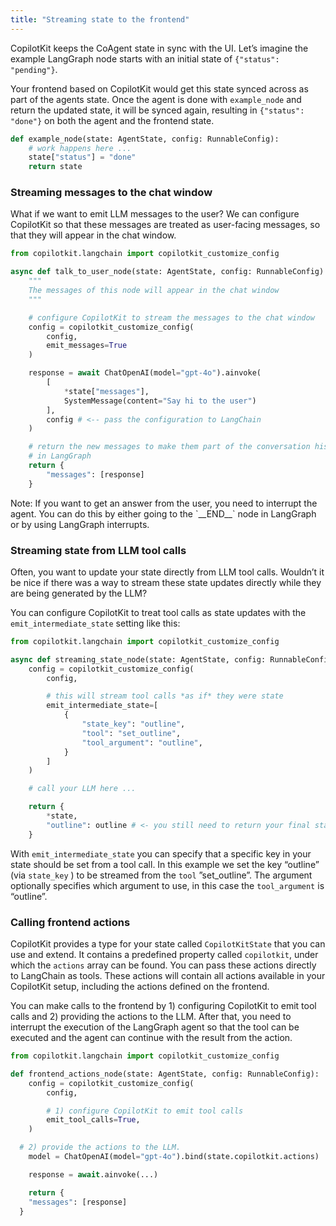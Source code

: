 ```yaml
---
title: "Streaming state to the frontend"
---
```



CopilotKit keeps the CoAgent state in sync with the UI. Let’s imagine the example LangGraph node
starts with an initial state of `{"status": "pending"}`.

Your frontend based on CopilotKit would get this state synced across as part of the agents state.
Once the agent is done with `example_node` and return the updated state, it will be synced again,
resulting in `{"status": "done"}` on both the agent and the frontend state.

```python
def example_node(state: AgentState, config: RunnableConfig):
	# work happens here ...
	state["status"] = "done"
	return state
```

### Streaming messages to the chat window

What if we want to emit LLM messages to the user? We can configure CopilotKit so that these messages are treated as user-facing messages, so that they will appear in the chat window.

```python
from copilotkit.langchain import copilotkit_customize_config

async def talk_to_user_node(state: AgentState, config: RunnableConfig):
	"""
	The messages of this node will appear in the chat window
	"""

	# configure CopilotKit to stream the messages to the chat window
	config = copilotkit_customize_config(
		config,
		emit_messages=True
	)

	response = await ChatOpenAI(model="gpt-4o").ainvoke(
		[
			*state["messages"],
			SystemMessage(content="Say hi to the user")
		],
		config # <-- pass the configuration to LangChain
	)

	# return the new messages to make them part of the conversation history
	# in LangGraph
	return {
		"messages": [response]
	}
```

<Callout type="info">
  Note: If you want to get an answer from the user, you need to interrupt the
  agent. You can do this by either going to the `__END__` node in LangGraph or
  by using LangGraph interrupts.
</Callout>

### Streaming state from LLM tool calls

Often, you want to update your state directly from LLM tool calls. Wouldn’t it be nice if there was a way to stream these state updates directly while they are being generated by the LLM?

You can configure CopilotKit to treat tool calls as state updates with the `emit_intermediate_state` setting like this:

```python
from copilotkit.langchain import copilotkit_customize_config

async def streaming_state_node(state: AgentState, config: RunnableConfig):
	config = copilotkit_customize_config(
	    config,

	    # this will stream tool calls *as if* they were state
	    emit_intermediate_state=[
		    {
			    "state_key": "outline",
			    "tool": "set_outline",
			    "tool_argument": "outline",
		    }
	    ]
	)

	# call your LLM here ...

	return {
		*state,
		"outline": outline # <- you still need to return your final state
	}
```

With `emit_intermediate_state` you can specify that a specific key in your state should be set from a tool call. In this example we set the key “outline” (via `state_key` ) to be streamed from the `tool` ”set_outline”. The argument optionally specifies which argument to use, in this case the `tool_argument` is “outline”.

### Calling frontend actions

CopilotKit provides a type for your state called `CopilotKitState` that you can use and extend.
It contains a predefined property called `copilotkit`, under which the `actions` array can be found.
You can pass these actions directly to LangChain as tools.
These actions will contain all actions available in your CopilotKit setup, including the actions defined on the frontend.

You can make calls to the frontend by 1) configuring CopilotKit to emit tool calls and 2) providing the actions to the LLM. After that, you need to interrupt the execution of the LangGraph agent so that the tool can be executed and the agent can continue with the result from the action.

```python
from copilotkit.langchain import copilotkit_customize_config

def frontend_actions_node(state: AgentState, config: RunnableConfig):
	config = copilotkit_customize_config(
	    config,

	    # 1) configure CopilotKit to emit tool calls
	    emit_tool_calls=True,
	)

  # 2) provide the actions to the LLM.
	model = ChatOpenAI(model="gpt-4o").bind(state.copilotkit.actions)

	response = await.ainvoke(...)

	return {
    "messages": [response]
  }
```

<CoAgentsEnterpriseCTA />
